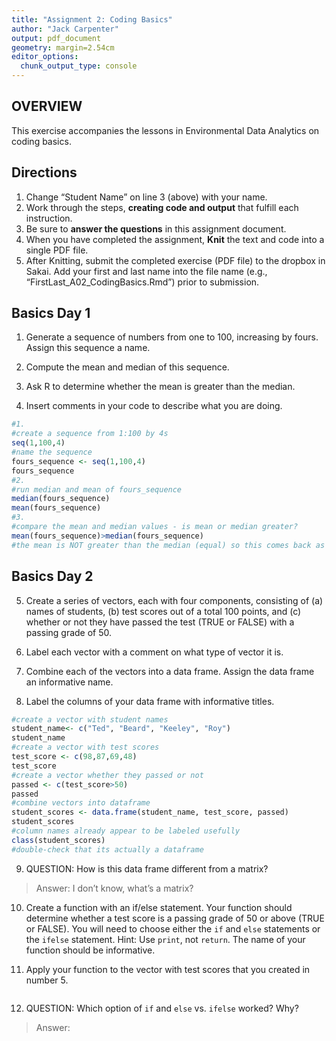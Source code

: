 ```yaml
---
title: "Assignment 2: Coding Basics"
author: "Jack Carpenter"
output: pdf_document
geometry: margin=2.54cm
editor_options: 
  chunk_output_type: console
---
```


## OVERVIEW

This exercise accompanies the lessons in Environmental Data Analytics on coding basics. 

## Directions
1. Change "Student Name" on line 3 (above) with your name.
2. Work through the steps, **creating code and output** that fulfill each instruction.
3. Be sure to **answer the questions** in this assignment document.
4. When you have completed the assignment, **Knit** the text and code into a single PDF file.
5. After Knitting, submit the completed exercise (PDF file) to the dropbox in Sakai. Add your first and last name into the file name (e.g., "FirstLast_A02_CodingBasics.Rmd") prior to submission.



## Basics Day 1

1. Generate a sequence of numbers from one to 100, increasing by fours. Assign this sequence a name. 

2. Compute the mean and median of this sequence. 

3. Ask R to determine whether the mean is greater than the median. 

4. Insert comments in your code to describe what you are doing.

```r
#1. 
#create a sequence from 1:100 by 4s
seq(1,100,4)
#name the sequence
fours_sequence <- seq(1,100,4)
fours_sequence
#2. 
#run median and mean of fours_sequence
median(fours_sequence)
mean(fours_sequence)
#3. 
#compare the mean and median values - is mean or median greater?
mean(fours_sequence)>median(fours_sequence)
#the mean is NOT greater than the median (equal) so this comes back as FALSE
```

## Basics Day 2

5. Create a series of vectors, each with four components, consisting of (a) names of students, (b) test scores out of a total 100 points, and (c) whether or not they have passed the test (TRUE or FALSE) with a passing grade of 50.

6. Label each vector with a comment on what type of vector it is.

7. Combine each of the vectors into a data frame. Assign the data frame an informative name.

8. Label the columns of your data frame with informative titles.

```r
#create a vector with student names
student_name<- c("Ted", "Beard", "Keeley", "Roy")
student_name
#create a vector with test scores
test_score <- c(98,87,69,48)
test_score
#create a vector whether they passed or not
passed <- c(test_score>50)
passed
#combine vectors into dataframe
student_scores <- data.frame(student_name, test_score, passed)
student_scores
#column names already appear to be labeled usefully
class(student_scores)
#double-check that its actually a dataframe
```

9. QUESTION: How is this data frame different from a matrix?

> Answer: I don't know, what's a matrix? 

10. Create a function with an if/else statement. Your function should determine whether a test score is a passing grade of 50 or above (TRUE or FALSE). You will need to choose either the `if` and `else` statements or the `ifelse` statement. Hint: Use `print`, not `return`. The name of your function should be informative.

11. Apply your function to the vector with test scores that you created in number 5. 

```r

```

12. QUESTION: Which option of `if` and `else` vs. `ifelse` worked? Why?

> Answer: 
